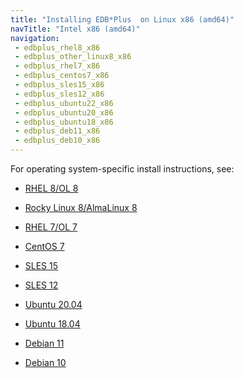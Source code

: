 ```yaml
---
title: "Installing EDB*Plus  on Linux x86 (amd64)"
navTitle: "Intel x86 (amd64)"
navigation: 
 - edbplus_rhel8_x86
 - edbplus_other_linux8_x86
 - edbplus_rhel7_x86
 - edbplus_centos7_x86
 - edbplus_sles15_x86
 - edbplus_sles12_x86
 - edbplus_ubuntu22_x86
 - edbplus_ubuntu20_x86
 - edbplus_ubuntu18_x86
 - edbplus_deb11_x86
 - edbplus_deb10_x86
---
```


For operating system-specific install instructions, see:

  - [RHEL 8/OL 8](edbplus_rhel8_x86)

  - [Rocky Linux 8/AlmaLinux 8](edbplus_other_linux8_x86)
  - [RHEL 7/OL 7](edbplus_rhel7_x86)
  - [CentOS 7](edbplus_centos7_x86)
  - [SLES 15](edbplus_sles15_x86)
  - [SLES 12](edbplus_sles12_x86)
  - [Ubuntu 20.04](edbplus_ubuntu20_x86)
  - [Ubuntu 18.04](edbplus_ubuntu18_x86)
  - [Debian 11](edbplus_deb11_x86)
  - [Debian 10](edbplus_deb10_x86)

